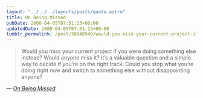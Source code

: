 ```yaml
---
layout: "../../../layouts/posts/quote.astro"
title: On Being Missed
pubDate: 2008-04-05T07:51:13+00:00
updatedDate: 2008-04-05T07:51:13+00:00
tumblr_permalink: /post/30848940/would-you-miss-your-current-project-if-you-were
---
```


> Would you miss your current project if you were doing something else instead? Would anyone miss it? It&rsquo;s a valuable question and a simple way to decide if you&rsquo;re on the right track. Could you stop what you&rsquo;re doing right now and switch to something else without disappointing anyone?

— <cite>[_On Being Missed_](http://nextupdate.com/blog/archives/2008/04/on-being-missed/)</cite>
